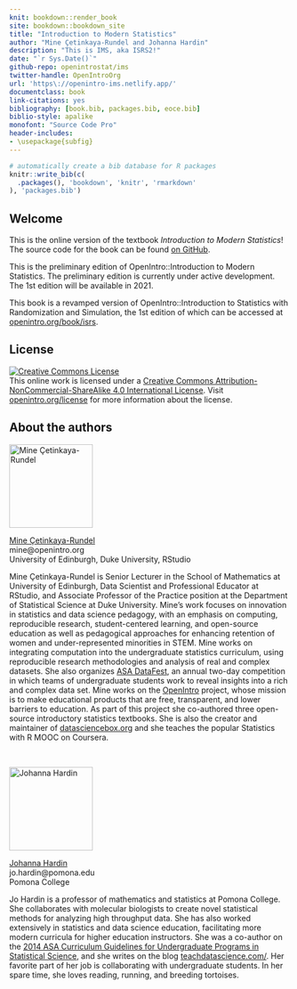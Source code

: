```yaml
--- 
knit: bookdown::render_book
site: bookdown::bookdown_site
title: "Introduction to Modern Statistics"
author: "Mine Çetinkaya-Rundel and Johanna Hardin"
description: "This is IMS, aka ISRS2!"
date: "`r Sys.Date()`"
github-repo: openintrostat/ims
twitter-handle: OpenIntroOrg
url: 'https\://openintro-ims.netlify.app/'
documentclass: book
link-citations: yes
bibliography: [book.bib, packages.bib, eoce.bib]
biblio-style: apalike
monofont: "Source Code Pro"
header-includes:
- \usepackage{subfig}
---
```


```r
# automatically create a bib database for R packages
knitr::write_bib(c(
  .packages(), 'bookdown', 'knitr', 'rmarkdown'
), 'packages.bib')
```

::: {.welcome}

# Welcome {.unnumbered}

This is the online version of the textbook *Introduction to Modern Statistics*!
<!--
This book may be downloaded as a free PDF at [openintro.org](http://www.openintro.org).
-->
The source code for the book can be found [on GitHub](https://github.com/openintrostat/ims). 

::: {.underconstruction}
This is the preliminary edition of OpenIntro::Introduction to Modern Statistics. The preliminary edition is currently under active development. The 1st edition will be available in 2021. 

This book is a revamped version of OpenIntro::Introduction to Statistics with Randomization and Simulation, the 1st edition of which can be accessed at [openintro.org/book/isrs](https://www.openintro.org/book/isrs/).
::: 

## License {.unnumbered}

<a rel="license" href="http://creativecommons.org/licenses/by-nc-sa/4.0/"><img alt="Creative Commons License" style="border-width:0" src="https://i.creativecommons.org/l/by-nc-sa/4.0/88x31.png" /></a><br />This online work is licensed under a <a rel="license" href="http://creativecommons.org/licenses/by-nc-sa/4.0/">Creative Commons Attribution-NonCommercial-ShareAlike 4.0 International License</a>. Visit [openintro.org/license](https://www.openintro.org/license/) for more information about the license.

## About the authors {.unnumbered}

<img src="images/authors/mine.png" alt="Mine Çetinkaya-Rundel" class="cover" width="150" height="150"/>

[Mine Çetinkaya-Rundel](http://mine-cr.com/) <br>
mine@openintro.org <br>
University of Edinburgh, Duke University, RStudio <br>

Mine Çetinkaya-Rundel is Senior Lecturer in the School of Mathematics at University of Edinburgh, Data Scientist and Professional Educator at RStudio, and Associate Professor of the Practice position at the Department of Statistical Science at Duke University. Mine’s work focuses on innovation in statistics and data science pedagogy, with an emphasis on computing, reproducible research, student-centered learning, and open-source education as well as pedagogical approaches for enhancing retention of women and under-represented minorities in STEM. Mine works on integrating computation into the undergraduate statistics curriculum, using reproducible research methodologies and analysis of real and complex datasets. She also organizes [ASA DataFest](https://ww2.amstat.org/education/datafest/), an annual two-day competition in which teams of undergraduate students work to reveal insights into a rich and complex data set. Mine works on the [OpenIntro](openintro.org) project, whose mission is to make educational products that are free, transparent, and lower barriers to education. As part of this project she co-authored three open-source introductory statistics textbooks. She is also the creator and maintainer of [datasciencebox.org](https://datasciencebox.org/) and she teaches the popular Statistics with R MOOC on Coursera.

<br>

<img src="images/authors/jo.png" alt="Johanna Hardin" class="cover" width="150" height="150"/>

[Johanna Hardin](https://research.pomona.edu/johardin/) <br>
jo.hardin@pomona.edu <br>
Pomona College <br>

Jo Hardin is a professor of mathematics and statistics at Pomona College.
She collaborates with molecular biologists to create novel statistical methods for analyzing high throughput data.
She has also worked extensively in statistics and data science education, facilitating more modern curricula for higher education instructors.
She was a co-author on the [2014 ASA Curriculum Guidelines for Undergraduate Programs in Statistical Science](https://www.amstat.org/asa/education/Curriculum-Guidelines-for-Undergraduate-Programs-in-Statistical-Science.aspx), and she writes on the blog [teachdatascience.com/](https://teachdatascience.com/).
Her favorite part of her job is collaborating with undergraduate students.
In her spare time, she loves reading, running, and breeding tortoises.

::: 
